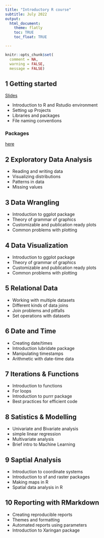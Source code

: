 ```yaml
---
title: "Introductory R course"
subtitle: July 2022
output: 
  html_document:
    theme: flatly
    toc: TRUE
    toc_float: TRUE

---
```


```r
knitr::opts_chunk$set(
  comment = NA, 
  warning = FALSE,
  message = FALSE)
```

## 1 Getting started
[Slides](https://docs.google.com/presentation/d/1wuaTSNCsBhmRUxFx6ADoxvp8UG28uDqVBL3d50BwUBQ/edit?usp=sharing)

- Introduction to R and Rstudio environment 
- Setting up Projects 
- Libraries and packages 
- File naming conventions

### Packages
[here](https://here.r-lib.org/)

## 2 Exploratory Data Analysis
- Reading and writing data
- Visualizing distributions
- Patterns in data
- Missing values

## 3 Data Wrangling
- Introduction to ggplot package
- Theory of grammar of graphics
- Customizable and publication ready plots 
- Common problems with plotting

## 4 Data Visualization
- Introduction to ggplot package
- Theory of grammar of graphics
- Customizable and publication ready plots 
- Common problems with plotting


## 5 Relational Data
- Working with multiple datasets
- Different kinds of data joins
- Join problems and pitfalls
- Set operations with datasets

## 6 Date and Time
- Creating date/times
- Introduction lubridate package
- Manipulating timestamps
- Arithmetic with date-time data

## 7 Iterations & Functions
- Introduction to functions
- For loops 
- Introduction to purrr package 
- Best practices for efficient code


## 8 Satistics & Modelling
- Univariate and Bivariate analysis 
- simple linear regression
- Multivariate analysis 
- Brief intro to Machine Learning 

## 9 Saptial Analysis
- Introduction to coordinate systems
- Introduction to sf and raster packages
- Making maps in R
- Spatial data analysis in R


## 10 Reporting with RMarkdown
- Creating reproducible reports
- Themes and formatting
- Automated reports using parameters
- Introduction to Xaringan package 
